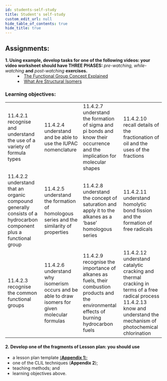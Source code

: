 ```yaml
---
id: students-self-study
title: Student's self-study
custom_edit_url: null
hide_table_of_contents: true
hide_title: true
---
```


## Assignments:

<dl>
  <dt>
    <strong>
      1. Using example, develop tasks for one of the following videos: your
      video worksheet should have THREE PHASES:
    </strong>
    <em> pre-watching, while-watching</em> <strong>and</strong> <em>
      post-watching
    </em> <strong>exercises.</strong>
  </dt>
  <dd>
    <li>
      <a href='https://www.youtube.com/watch?v=nMTQKBn2Iss'>
        The Functional Group Concept Explained
      </a>
    </li>
    <li>
      <a href='https://www.youtube.com/watch?v=NgzFok_BA_0'>
        What Are Structural Isomers
      </a>
    </li>
  </dd>
</dl>

### Learning objectives:

<table>
  <tr>
    <td>
      11.4.2.1 recognise and understand the use of a variety of formula types
    </td>
    <td>11.4.2.4 understand and be able to use the IUPAC nomenclature</td>
    <td>
      11.4.2.7 understand the formation of sigma and pi bonds and know their
      occurrence and the implication for molecular shapes
    </td>
    <td>
      11.4.2.10 recall details of the fractionation of oil and the uses of the
      fractions
    </td>
  </tr>
  <tr>
    <td>
      11.4.2.2 understand that an organic compound generally consists of a
      hydrocarbon component plus a functional group
    </td>
    <td>
      11.4.2.5 understand the formation of homologous series and the similarity
      of properties
    </td>
    <td>
      11.4.2.8 understand the concept of saturation and apply it to the alkanes
      as a ‘base’ homologous series
    </td>
    <td>
      11.4.2.11 understand homolytic bond fission and the formation of free
      radicals
    </td>
  </tr>
  <tr>
    <td>11.4.2.3 recognise the common functional groups</td>
    <td>
      11.4.2.6 understand why isomerism occurs and be able to draw isomers for
      given molecular formulas
    </td>
    <td>
      11.4.2.9 recognise the importance of alkanes as fuels, their combustion
      products and the environmental effects of burning hydrocarbon fuels
    </td>
    <td>
      11.4.2.12 understand catalytic cracking and thermal cracking in terms of a
      free radical process
      <br />
      11.4.2.13 know and understand the mechanism of photochemical chlorination
    </td>
  </tr>
</table>

#### 2. Develop one of the fragments of Lesson plan: you should use

- a lesson plan template [(**Appendix 1**)](../appendix/appendix-1);
- one of the CLIL techniques (**Appendix 2**);
- teaching methods; and
- learning objectives above.

